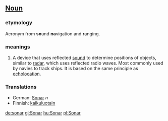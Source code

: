==[[Noun]]==
===etymology===
Acronym from '''so'''und '''na'''vigation and '''r'''anging.

===meanings===
#A device that uses reflected [[sound]] to determine positions of objects, similar to [[radar]], which uses reflected radio waves.   Most commonly used by navies to track ships.  It is based on the same principle as [[echolocation]].

===Translations===
*German: [[Sonar]] ''n''
*Finnish: [[kaikuluotain]]

[[de:sonar]]
[[gl:Sonar]]
[[hu:Sonar]]
[[pl:Sonar]]